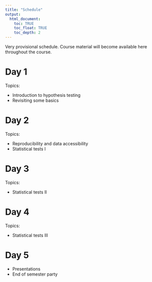 ```yaml
---
title: "Schedule"
output:
  html_document:
    toc: TRUE
    toc_float: TRUE
    toc_depth: 2
---
```


Very provisional schedule. Course material will become available here throughout the course.

# Day 1

Topics:

* Introduction to hypothesis testing
* Revisiting some basics

# Day 2

Topics:

* Reproducibility and data accessibility
* Statistical tests I

# Day 3

Topics:

* Statistical tests II

# Day 4

Topics:

* Statistical tests III

# Day 5

* Presentations
* End of semester party

